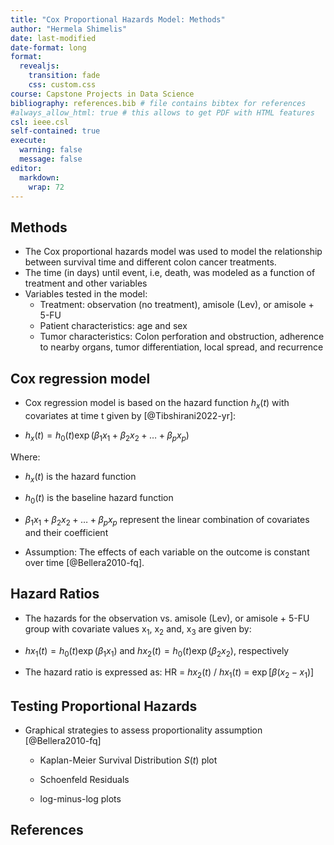 ```yaml
---
title: "Cox Proportional Hazards Model: Methods"
author: "Hermela Shimelis"
date: last-modified
date-format: long
format:
  revealjs:
    transition: fade
    css: custom.css
course: Capstone Projects in Data Science
bibliography: references.bib # file contains bibtex for references
#always_allow_html: true # this allows to get PDF with HTML features
csl: ieee.csl
self-contained: true
execute: 
  warning: false
  message: false
editor: 
  markdown: 
    wrap: 72
---
```


## Methods {.smaller}

-   The Cox proportional hazards model was used to model the
    relationship between survival time and different colon cancer
    treatments.
-   The time (in days) until event, i.e, death, was modeled as a
    function of treatment and other variables
-   Variables tested in the model:
    -   Treatment: observation (no treatment), amisole (Lev), or
        amisole + 5-FU
    -   Patient characteristics: age and sex
    -   Tumor characteristics: Colon perforation and obstruction,
        adherence to nearby organs, tumor differentiation, local spread,
        and recurrence

## Cox regression model

-   Cox regression model is based on the hazard function $h_x(t)$ with
    covariates at time t given by [@Tibshirani2022-yr]:

-   $h_x(t)=h_0(t)\exp(\beta_1x_1 +\beta_2x_2 + \dots + \beta_p x_p)$

Where:

-   $h_x(t)$ is the hazard function

-   $h_0(t)$ is the baseline hazard function

-   $\beta_1x_1 + \beta_2x_2 + \dots +\beta_p x_p$ represent the linear
    combination of covariates and their coefficient

-   Assumption: The effects of each variable on the outcome is constant
    over time [@Bellera2010-fq].

## Hazard Ratios

-   The hazards for the observation vs. amisole (Lev), or amisole + 5-FU
    group with covariate values x~1~, x~2~ and, x~3~ are given by:

-   $hx_1(t)=h_0(t)\exp(\beta_1x_1)$ and
    $hx_2(t)=h_0(t)\exp(\beta_2x_2)$, respectively

-   The hazard ratio is expressed as: HR = $hx_2(t)$ / $hx_1(t)$ =
    $\exp[\beta(x_2-x_1)]$

## Testing Proportional Hazards

-   Graphical strategies to assess proportionality assumption
    [@Bellera2010-fq]

    -   Kaplan-Meier Survival Distribution $S(t)$ plot

    -   Schoenfeld Residuals

    -   log-minus-log plots

## References
